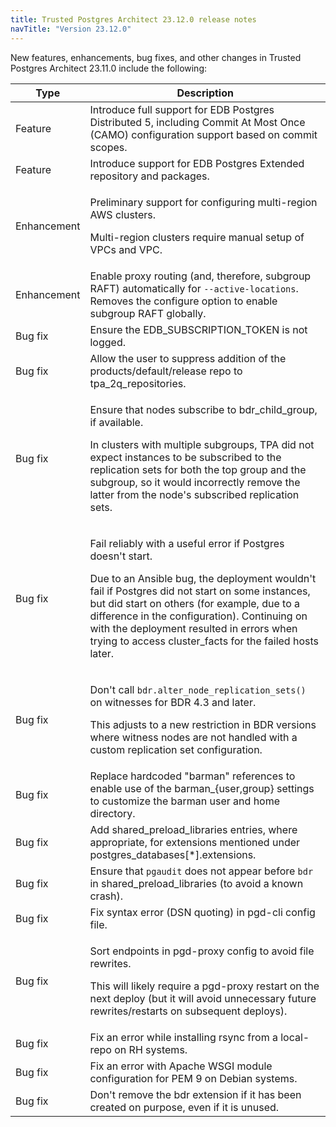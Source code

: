 ```yaml
---
title: Trusted Postgres Architect 23.12.0 release notes 
navTitle: "Version 23.12.0"
---
```



New features, enhancements, bug fixes, and other changes in Trusted Postgres Architect 23.11.0 include the following:

| Type | Description |
| ---- |------------ |
| Feature | Introduce full support for EDB Postgres Distributed 5, including Commit At Most Once (CAMO) configuration support based on commit scopes. |
| Feature | Introduce support for EDB Postgres Extended repository and packages. |
| Enhancement | <p>Preliminary support for configuring multi-region AWS clusters.</p><p>Multi-region clusters require manual setup of VPCs and VPC. </p> |
| Enhancement | Enable proxy routing (and, therefore, subgroup RAFT) automatically for `--active-locations`. Removes the configure option to enable subgroup RAFT globally. |
| Bug fix | Ensure the EDB_SUBSCRIPTION_TOKEN is not logged.|
| Bug fix | Allow the user to suppress addition of the products/default/release repo to tpa_2q_repositories. |
| Bug fix | <p>Ensure that nodes subscribe to bdr_child_group, if available.</p><p> In clusters with multiple subgroups, TPA did not expect instances to be subscribed to the replication sets for both the top group and the subgroup, so it would incorrectly remove the latter from the node's subscribed replication sets.</p>|  
| Bug fix | <p>Fail reliably with a useful error if Postgres doesn't start. </p><p> Due to an Ansible bug, the deployment wouldn't fail if Postgres did not start on some instances, but did start on others (for example, due to a difference in the configuration). Continuing on with the deployment resulted in errors when trying to access cluster_facts for the failed hosts later. </p> |
| Bug fix | <p>Don't call `bdr.alter_node_replication_sets()` on witnesses for BDR 4.3 and later.</p><p> This adjusts to a new restriction in BDR versions where witness nodes are not handled with a custom replication set configuration. </p>
| Bug fix | Replace hardcoded "barman" references to enable use of the barman_{user,group} settings to customize the barman user and home directory. |
| Bug fix | Add shared_preload_libraries entries, where appropriate, for extensions mentioned under postgres_databases[*].extensions. |
| Bug fix | Ensure that `pgaudit` does not appear before `bdr` in shared_preload_libraries (to avoid a known crash). |
| Bug fix | Fix syntax error (DSN quoting) in pgd-cli config file. |
| Bug fix | <p> Sort endpoints in pgd-proxy config to avoid file rewrites. </p> <p> This will likely require a pgd-proxy restart on the next deploy (but it will avoid unnecessary future rewrites/restarts on subsequent deploys). </p> |
| Bug fix | Fix an error while installing rsync from a local-repo on RH systems. 
| Bug fix | Fix an error with Apache WSGI module configuration for PEM 9 on Debian systems. |
| Bug fix | Don't remove the bdr extension if it has been created on purpose, even if it is unused. |
 
